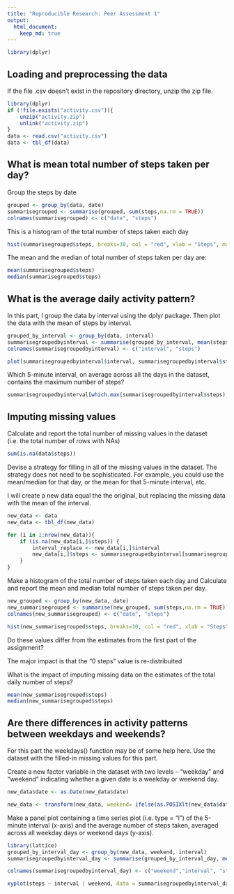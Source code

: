 ```yaml
---
title: "Reproducible Research: Peer Assessment 1"
output: 
  html_document:
    keep_md: true
---
```


```r
library(dplyr)
```


## Loading and preprocessing the data

If the file .csv doesn't exist in the repository directory, unzip the zip file. 

```r
library(dplyr)
if (!file.exists("activity.csv")){
    unzip("activity.zip")
    unlink("activity.zip")
}
data <- read.csv("activity.csv")
data <- tbl_df(data)
```

## What is mean total number of steps taken per day?
Group the steps by date

```r
grouped <- group_by(data, date)
summarisegrouped <- summarise(grouped, sum(steps,na.rm = TRUE))
colnames(summarisegrouped) <- c("date", "steps")
```


This is a histogram of the total number of steps taken each day
```r
hist(summarisegrouped$steps, breaks=30, col = "red", xlab = "Steps", main = "Freq. Steps by Day")
```

The mean and the median of total number of steps taken per day are:

```r
mean(summarisegrouped$steps)
median(summarisegrouped$steps)
```


## What is the average daily activity pattern?

In this part, I group the data by interval using the dplyr package. Then plot the data with the mean of steps by interval.


```r
grouped_by_interval <- group_by(data, interval)
summarisegroupedbyinterval <- summarise(grouped_by_interval, mean(steps,na.rm = TRUE))
colnames(summarisegroupedbyinterval) <- c("interval", "steps")

plot(summarisegroupedbyinterval$interval, summarisegroupedbyinterval$steps, type="l", xlab = "Interval", ylab = "Mean Steps")

```


Which 5-minute interval, on average across all the days in the dataset, contains the maximum number of steps?


```r
summarisegroupedbyinterval[which.max(summarisegroupedbyinterval$steps),]
```


## Imputing missing values

Calculate and report the total number of missing values in the dataset (i.e. the total number of rows with NAs)

```r
sum(is.na(data$steps))
```

Devise a strategy for filling in all of the missing values in the dataset. The strategy does not need to be sophisticated. For example, you could use the mean/median for that day, or the mean for that 5-minute interval, etc.

I will create a new data equal the the original, but replacing the missing data with the mean of the interval.

```r
new_data <- data
new_data <- tbl_df(new_data)

for (i in 1:nrow(new_data)){
    if (is.na(new_data[i,]$steps)) {
        interval_replace <- new_data[i,]$interval
        new_data[i,]$steps <- summarisegroupedbyinterval[summarisegroupedbyinterval$interval == interval_replace,]$steps
    }
}

```


Make a histogram of the total number of steps taken each day and Calculate and report the mean and median total number of steps taken per day.

```r
new_grouped <- group_by(new_data, date)
new_summarisegrouped <- summarise(new_grouped, sum(steps,na.rm = TRUE))
colnames(new_summarisegrouped) <- c("date", "steps")

hist(new_summarisegrouped$steps, breaks=30, col = "red", xlab = "Steps", main = "Freq. Steps by Day")
```


Do these values differ from the estimates from the first part of the assignment?

The major impact is that the "0 steps" value is re-distribuited

What is the impact of imputing missing data on the estimates of the total daily number of steps?

```r
mean(new_summarisegrouped$steps)
median(new_summarisegrouped$steps)
```


## Are there differences in activity patterns between weekdays and weekends?

For this part the weekdays() function may be of some help here. Use the dataset with the filled-in missing values for this part.

Create a new factor variable in the dataset with two levels -- "weekday" and "weekend" indicating whether a given date is a weekday or weekend day.

```r
new_data$date <- as.Date(new_data$date)

new_data <- transform(new_data, weekend= ifelse(as.POSIXlt(new_data$date, format='%m/%d/%Y')$wday %in% c(0, 6), "weekend", "weekday"))

```


Make a panel plot containing a time series plot (i.e. type = "l") of the 5-minute interval (x-axis) and the average number of steps taken, averaged across all weekday days or weekend days (y-axis). 

```r
library(lattice)
grouped_by_interval_day <- group_by(new_data, weekend, interval)
summarisegroupedbyinterval_day <- summarise(grouped_by_interval_day, mean(steps,na.rm = TRUE))

colnames(summarisegroupedbyinterval_day) <- c("weekend","interval", "steps")

xyplot(steps ~ interval | weekend, data = summarisegroupedbyinterval_day, layout = c(1,2), type = "l")

```

